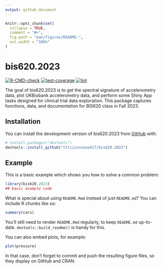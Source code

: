 ```yaml
---
output: github_document
---
```


<!-- README.md is generated from README.Rmd. Please edit that file -->

```r
knitr::opts_chunk$set(
  collapse = TRUE,
  comment = "#>",
  fig.path = "man/figures/README-",
  out.width = "100%"
)
```

# bis620.2023

<!-- badges: start -->
[![R-CMD-check](https://github.com/tttiiinnnaaa417/bis620.2023/actions/workflows/R-CMD-check.yaml/badge.svg)](https://github.com/tttiiinnnaaa417/bis620.2023/actions/workflows/R-CMD-check.yaml)
[![test-coverage](https://github.com/tttiiinnnaaa417/bis620.2023/actions/workflows/test-coverage.yaml/badge.svg)](https://github.com/tttiiinnnaaa417/bis620.2023/actions/workflows/test-coverage.yaml)
[![lint](https://github.com/tttiiinnnaaa417/bis620.2023/actions/workflows/lint.yaml/badge.svg)](https://github.com/tttiiinnnaaa417/bis620.2023/actions/workflows/lint.yaml)
<!-- badges: end -->

The goal of bis620.2023 is to get the spectral signature of accelerometry data, plot UKBiobank accelerometry data, and perform some Shiny App tasks designed for clinical trial data exploration. This package captures functions, data, and documentation for BIS620 class in Fall 2023.

## Installation

You can install the development version of bis620.2023 from [GitHub](https://github.com/) with:

``` r
# install.packages("devtools")
devtools::install_github("tttiiinnnaaa417/bis620.2023")
```

## Example

This is a basic example which shows you how to solve a common problem:

```r
library(bis620.2023)
## basic example code
```

What is special about using `README.Rmd` instead of just `README.md`? You can include R chunks like so:

```r
summary(cars)
```

You'll still need to render `README.Rmd` regularly, to keep `README.md` up-to-date. `devtools::build_readme()` is handy for this.

You can also embed plots, for example:

```r
plot(pressure)
```

In that case, don't forget to commit and push the resulting figure files, so they display on GitHub and CRAN.
